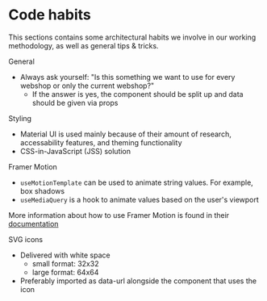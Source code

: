 # Code habits

This sections contains some architectural habits we involve in our working
methodology, as well as general tips & tricks.

General

- Always ask yourself: "Is this something we want to use for every webshop or
  only the current webshop?"
  - If the answer is yes, the component should be split up and data should be
    given via props

Styling

- Material UI is used mainly because of their amount of research, accessability
  features, and theming functionality
- CSS-in-JavaScript (JSS) solution

Framer Motion

- `useMotionTemplate` can be used to animate string values. For example, box
  shadows
- `useMediaQuery` is a hook to animate values based on the user's viewport

More information about how to use Framer Motion is found in their
[documentation](https://www.framer.com/api/motion/)

SVG icons

- Delivered with white space
  - small format: 32x32
  - large format: 64x64
- Preferably imported as data-url alongside the component that uses the icon
